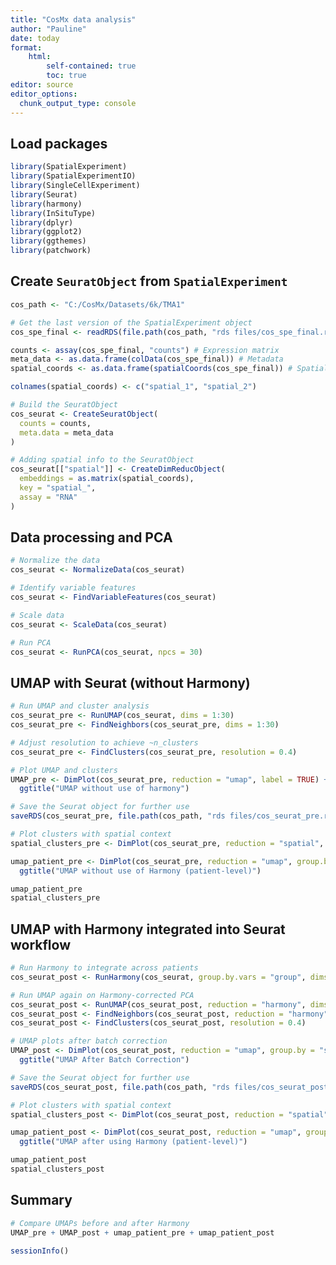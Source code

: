 ```yaml
---
title: "CosMx data analysis"
author: "Pauline"
date: today
format: 
    html:
        self-contained: true
        toc: true
editor: source
editor_options: 
  chunk_output_type: console
---
```


## Load packages

```r

library(SpatialExperiment)
library(SpatialExperimentIO)
library(SingleCellExperiment)
library(Seurat)
library(harmony)
library(InSituType)
library(dplyr)
library(ggplot2)
library(ggthemes)
library(patchwork)

```

## Create `SeuratObject` from `SpatialExperiment`

```r

cos_path <- "C:/CosMx/Datasets/6k/TMA1"

# Get the last version of the SpatialExperiment object
cos_spe_final <- readRDS(file.path(cos_path, "rds files/cos_spe_final.rds"))

counts <- assay(cos_spe_final, "counts") # Expression matrix
meta_data <- as.data.frame(colData(cos_spe_final)) # Metadata
spatial_coords <- as.data.frame(spatialCoords(cos_spe_final)) # Spatial coordinates

colnames(spatial_coords) <- c("spatial_1", "spatial_2")

# Build the SeuratObject
cos_seurat <- CreateSeuratObject(
  counts = counts,     
  meta.data = meta_data    
)

# Adding spatial info to the SeuratObject
cos_seurat[["spatial"]] <- CreateDimReducObject(
  embeddings = as.matrix(spatial_coords),
  key = "spatial_",
  assay = "RNA"
)

```

## Data processing and PCA

```r

# Normalize the data
cos_seurat <- NormalizeData(cos_seurat)

# Identify variable features
cos_seurat <- FindVariableFeatures(cos_seurat)

# Scale data
cos_seurat <- ScaleData(cos_seurat)

# Run PCA
cos_seurat <- RunPCA(cos_seurat, npcs = 30)

```

## UMAP with Seurat (without Harmony)

```r

# Run UMAP and cluster analysis
cos_seurat_pre <- RunUMAP(cos_seurat, dims = 1:30)
cos_seurat_pre <- FindNeighbors(cos_seurat_pre, dims = 1:30)

# Adjust resolution to achieve ~n_clusters
cos_seurat_pre <- FindClusters(cos_seurat_pre, resolution = 0.4) 

# Plot UMAP and clusters
UMAP_pre <- DimPlot(cos_seurat_pre, reduction = "umap", label = TRUE) +
  ggtitle("UMAP without use of harmony")

# Save the Seurat object for further use
saveRDS(cos_seurat_pre, file.path(cos_path, "rds files/cos_seurat_pre.rds"))

# Plot clusters with spatial context
spatial_clusters_pre <- DimPlot(cos_seurat_pre, reduction = "spatial", label = FALSE)

umap_patient_pre <- DimPlot(cos_seurat_pre, reduction = "umap", group.by = "group") + 
  ggtitle("UMAP without use of Harmony (patient-level)")

umap_patient_pre
spatial_clusters_pre

```

## UMAP with Harmony integrated into Seurat workflow

```r

# Run Harmony to integrate across patients
cos_seurat_post <- RunHarmony(cos_seurat, group.by.vars = "group", dims.use = 1:30)

# Run UMAP again on Harmony-corrected PCA
cos_seurat_post <- RunUMAP(cos_seurat_post, reduction = "harmony", dims = 1:30)
cos_seurat_post <- FindNeighbors(cos_seurat_post, reduction = "harmony", dims = 1:30)
cos_seurat_post <- FindClusters(cos_seurat_post, resolution = 0.4)

# UMAP plots after batch correction
UMAP_post <- DimPlot(cos_seurat_post, reduction = "umap", group.by = "seurat_clusters") + 
  ggtitle("UMAP After Batch Correction")

# Save the Seurat object for further use
saveRDS(cos_seurat_post, file.path(cos_path, "rds files/cos_seurat_post.rds"))

# Plot clusters with spatial context
spatial_clusters_post <- DimPlot(cos_seurat_post, reduction = "spatial", label = FALSE)

umap_patient_post <- DimPlot(cos_seurat_post, reduction = "umap", group.by = "group") + 
  ggtitle("UMAP after using Harmony (patient-level)")

umap_patient_post
spatial_clusters_post

```

## Summary

```r

# Compare UMAPs before and after Harmony
UMAP_pre + UMAP_post + umap_patient_pre + umap_patient_post

```

```r
sessionInfo()
```